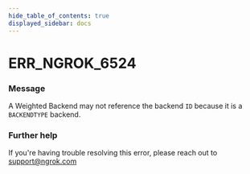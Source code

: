 ```yaml
---
hide_table_of_contents: true
displayed_sidebar: docs
---
```



# ERR_NGROK_6524

### Message

A Weighted Backend may not reference the backend `ID` because it is a `BACKENDTYPE` backend.

<ErrorDetails error="err_ngrok_6524" />

### Further help

If you're having trouble resolving this error, please reach out to [support@ngrok.com](mailto:support@ngrok.com?subject=Help%20with%20ERR_NGROK_6524)
